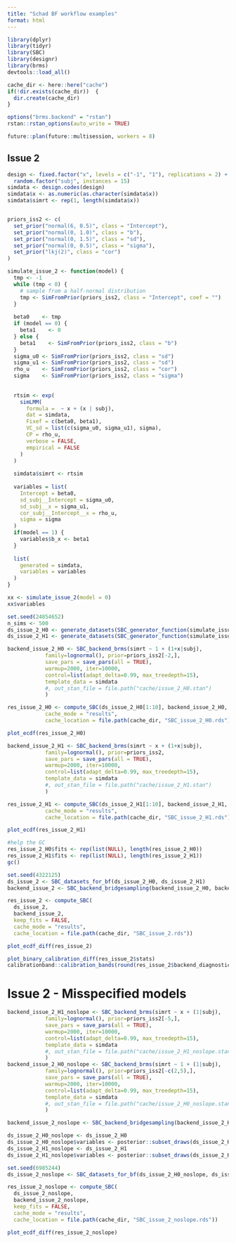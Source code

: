 ```yaml
---
title: "Schad BF workflow examples"
format: html
---
```


```r
library(dplyr)
library(tidyr)
library(SBC)
library(designr)
library(brms)
devtools::load_all()

cache_dir <- here::here("cache")
if(!dir.exists(cache_dir))  {
  dir.create(cache_dir)
}

options("brms.backend" = "rstan")
rstan::rstan_options(auto_write = TRUE)

future::plan(future::multisession, workers = 8)
```


## Issue 2

```r
design <- fixed.factor("x", levels = c("-1", "1"), replications = 2) +
  random.factor("subj", instances = 15)
simdata <- design.codes(design)
simdata$x <- as.numeric(as.character(simdata$x))
simdata$simrt <- rep(1, length(simdata$x))


priors_iss2 <- c(
  set_prior("normal(6, 0.5)", class = "Intercept"),
  set_prior("normal(0, 1.0)", class = "b"),
  set_prior("normal(0, 1.5)", class = "sd"),
  set_prior("normal(0, 0.5)", class = "sigma"),
  set_prior("lkj(2)", class = "cor")
)

simulate_issue_2 <- function(model) {
  tmp <- -1
  while (tmp < 0) {
    # sample from a half-normal distribution
    tmp <- SimFromPrior(priors_iss2, class = "Intercept", coef = "")
  }
  
  beta0    <- tmp
  if (model == 0) {
    beta1    <- 0
  } else {
    beta1    <- SimFromPrior(priors_iss2, class = "b")
  }
  sigma_u0 <- SimFromPrior(priors_iss2, class = "sd")
  sigma_u1 <- SimFromPrior(priors_iss2, class = "sd")
  rho_u    <- SimFromPrior(priors_iss2, class = "cor")
  sigma    <- SimFromPrior(priors_iss2, class = "sigma")
  
  
  rtsim <- exp(
    simLMM(
      formula =  ~ x + (x | subj),
      dat = simdata,
      Fixef = c(beta0, beta1),
      VC_sd = list(c(sigma_u0, sigma_u1), sigma),
      CP = rho_u,
      verbose = FALSE,
      empirical = FALSE
    )
  )
  
  simdata$simrt <- rtsim
  
  variables = list(
    Intercept = beta0,
    sd_subj__Intercept = sigma_u0,
    sd_subj__x = sigma_u1,
    cor_subj__Intercept__x = rho_u,
    sigma = sigma
  )
  if(model == 1) {
    variables$b_x <- beta1
  }
  
  list(
    generated = simdata,
    variables = variables
  )
}

xx <- simulate_issue_2(model = 0)
xx$variables

```

```r
set.seed(24854652)
n_sims <- 500
ds_issue_2_H0 <- generate_datasets(SBC_generator_function(simulate_issue_2, model = 0), n_sims = n_sims)
ds_issue_2_H1 <- generate_datasets(SBC_generator_function(simulate_issue_2, model = 1), n_sims = n_sims)
```


```r
backend_issue_2_H0 <- SBC_backend_brms(simrt ~ 1 + (1+x|subj), 
            family=lognormal(), prior=priors_iss2[-2,], 
            save_pars = save_pars(all = TRUE),
            warmup=2000, iter=10000,
            control=list(adapt_delta=0.99, max_treedepth=15),
            template_data = simdata
            #, out_stan_file = file.path("cache/issue_2_H0.stan")
            )

res_issue_2_H0 <- compute_SBC(ds_issue_2_H0[1:10], backend_issue_2_H0,
            cache_mode = "results",
            cache_location = file.path(cache_dir, "SBC_issue_2_H0.rds"))
```


```r
plot_ecdf(res_issue_2_H0)
```


```r
backend_issue_2_H1 <- SBC_backend_brms(simrt ~ x + (1+x|subj), 
            family=lognormal(), prior=priors_iss2, 
            save_pars = save_pars(all = TRUE),
            warmup=2000, iter=10000,
            control=list(adapt_delta=0.99, max_treedepth=15),
            template_data = simdata
            #, out_stan_file = file.path("cache/issue_2_H1.stan")
            )

res_issue_2_H1 <- compute_SBC(ds_issue_2_H1[1:10], backend_issue_2_H1,
            cache_mode = "results",
            cache_location = file.path(cache_dir, "SBC_issue_2_H1.rds"))

```


```r
plot_ecdf(res_issue_2_H1)
```

```r
#help the GC
res_issue_2_H0$fits <- rep(list(NULL), length(res_issue_2_H0))
res_issue_2_H1$fits <- rep(list(NULL), length(res_issue_2_H1))
gc()
```

```r
set.seed(4322125)
ds_issue_2 <- SBC_datasets_for_bf(ds_issue_2_H0, ds_issue_2_H1)
backend_issue_2 <- SBC_backend_bridgesampling(backend_issue_2_H0, backend_issue_2_H1)

res_issue_2 <- compute_SBC(
  ds_issue_2, 
  backend_issue_2,
  keep_fits = FALSE,
  cache_mode = "results",
  cache_location = file.path(cache_dir, "SBC_issue_2.rds"))

```

```r
plot_ecdf_diff(res_issue_2)

plot_binary_calibration_diff(res_issue_2$stats)
calibrationband::calibration_bands(round(res_issue_2$backend_diagnostics$prob_H1, 8), res_issue_2$stats %>% filter(variable == "model") %>% pull(simulated_value) %>% as.logical())
```

# Issue 2 - Misspecified models

```r
backend_issue_2_H1_noslope <- SBC_backend_brms(simrt ~ x + (1|subj), 
            family=lognormal(), prior=priors_iss2[-5,], 
            save_pars = save_pars(all = TRUE),
            warmup=2000, iter=10000,
            control=list(adapt_delta=0.99, max_treedepth=15),
            template_data = simdata
            #, out_stan_file = file.path("cache/issue_2_H1_noslope.stan")
            )
backend_issue_2_H0_noslope <- SBC_backend_brms(simrt ~ 1 + (1|subj), 
            family=lognormal(), prior=priors_iss2[-c(2,5),], 
            save_pars = save_pars(all = TRUE),
            warmup=2000, iter=10000,
            control=list(adapt_delta=0.99, max_treedepth=15),
            template_data = simdata
            #, out_stan_file = file.path("cache/issue_2_H0_noslope.stan")
            )

backend_issue_2_noslope <- SBC_backend_bridgesampling(backend_issue_2_H0_noslope, backend_issue_2_H1_noslope)

ds_issue_2_H0_noslope <- ds_issue_2_H0
ds_issue_2_H0_noslope$variables <- posterior::subset_draws(ds_issue_2_H0$variables, variable = c("sd_subj__x", "cor_subj__Intercept__x"), exclude = TRUE)
ds_issue_2_H1_noslope <- ds_issue_2_H1
ds_issue_2_H1_noslope$variables <- posterior::subset_draws(ds_issue_2_H1$variables, variable = c("sd_subj__x", "cor_subj__Intercept__x"), exclude = TRUE)

set.seed(6985244)
ds_issue_2_noslope <- SBC_datasets_for_bf(ds_issue_2_H0_noslope, ds_issue_2_H1_noslope)

res_issue_2_noslope <- compute_SBC(
  ds_issue_2_noslope, 
  backend_issue_2_noslope,
  keep_fits = FALSE,
  cache_mode = "results",
  cache_location = file.path(cache_dir, "SBC_issue_2_noslope.rds"))

```


```r
plot_ecdf_diff(res_issue_2_noslope)
```

